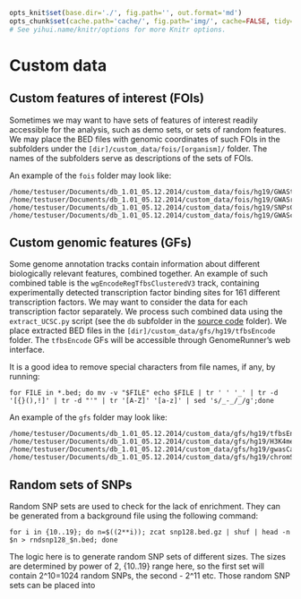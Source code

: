 ```r

opts_knit$set(base.dir='./', fig.path='', out.format='md')
opts_chunk$set(cache.path='cache/', fig.path='img/', cache=FALSE, tidy=TRUE, fig.keep='high', echo=TRUE, dpi=300, out.width=700, prompt=FALSE, comment='##', results='markup', eval=FALSE)
# See yihui.name/knitr/options for more Knitr options.
```

Custom data
============

Custom features of interest (FOIs)
-----------------------------

Sometimes we may want to have sets of features of interest readily accessible for the analysis, such as demo sets, or sets of random features. We may place the BED files with genomic coordinates of such FOIs in the subfolders under the `[dir]/custom_data/fois/[organism]/` folder. The names of the subfolders serve as descriptions of the sets of FOIs.

An example of the `fois` folder may look like:

```
/home/testuser/Documents/db_1.01_05.12.2014/custom_data/fois/hg19/GWAStest1/*.bed
/home/testuser/Documents/db_1.01_05.12.2014/custom_data/fois/hg19/GWASrand/*.bed
/home/testuser/Documents/db_1.01_05.12.2014/custom_data/fois/hg19/SNPsCommonRand/*.bed
/home/testuser/Documents/db_1.01_05.12.2014/custom_data/fois/hg19/GWAScatalogFull/*.bed
```

Custom genomic features (GFs)
-----------------------

Some genome annotation tracks contain information about different biologically relevant features, combined together. An example of such combined table is the `wgEncodeRegTfbsClusteredV3` track, containing experimentally detected transcription factor binding sites for 161 different transcription factors. We may want to consider the data for each transcription factor separately. We process such combined data using the `extract_UCSC.py` script (see the `db` subfolder in the [source code](https://github.com/mdozmorov/genome_runner) folder). We place extracted BED files in the `[dir]/custom_data/gfs/hg19/tfbsEncode` folder. The `tfbsEncode` GFs will be accessible through GenomeRunner's web interface.

It is a good idea to remove special characters from file names, if any, by running:

```
for FILE in *.bed; do mv -v "$FILE" echo $FILE | tr ' ' '_' | tr -d '[{}(),!]' | tr -d "'" | tr '[A-Z]' '[a-z]' | sed 's/_-_/_/g';done
```

An example of the `gfs` folder may look like:

```
/home/testuser/Documents/db_1.01_05.12.2014/custom_data/gfs/hg19/tfbsEncode/*.bed
/home/testuser/Documents/db_1.01_05.12.2014/custom_data/gfs/hg19/H3K4me3/*.bed
/home/testuser/Documents/db_1.01_05.12.2014/custom_data/gfs/hg19/gwasCatalog/*.bed
/home/testuser/Documents/db_1.01_05.12.2014/custom_data/gfs/hg19/chromStates/*.bed
```

Random sets of SNPs
--------------------
Random SNP sets are used to check for the lack of enrichment. They can be generated from a background file using the following command:
```
for i in {10..19}; do n=$((2**i)); zcat snp128.bed.gz | shuf | head -n $n > rndsnp128_$n.bed; done
```

The logic here is to generate random SNP sets of different sizes. The sizes are determined by power of 2, {10..19} range here, so the first set will contain 2^10=1024 random SNPs, the second - 2^11 etc. Those random SNP sets can be placed into 
